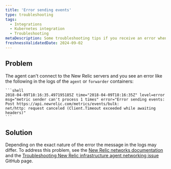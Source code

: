 ```yaml
---
title: 'Error sending events'
type: troubleshooting
tags:
  - Integrations
  - Kubernetes integration
  - Troubleshooting
metaDescription: Some troubleshooting tips if you receive an error when sending events.
freshnessValidatedDate: 2024-09-02
---
```


## Problem

The agent can't connect to the New Relic servers and you see an error like the following in the logs of the `agent` or `forwarder` containers:

    ```shell
    2018-04-09T18:16:35.497195185Z time="2018-04-09T18:16:35Z" level=error 
    msg="metric sender can't process 1 times" error="Error sending events: 
    Post https://api.newrelic.com/metrics/events/bulk: 
    net/http: request canceled (Client.Timeout exceeded while awaiting headers)"
    ```

## Solution

Depending on the exact nature of the error the message in the logs may differ. To address this problem, see the [New Relic networks documentation](/docs/new-relic-solutions/get-started/networks/#infrastructure) and the [Troubleshooting New Relic infrastructure agent networking issue](https://github.com/newrelic/infrastructure-agent/blob/master/docs/network_troubleshooting.md?) GitHub page.

